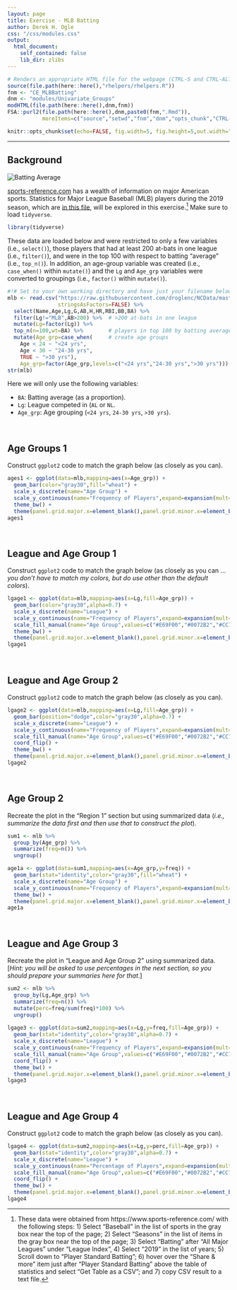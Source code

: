 ```yaml
---
layout: page
title: Exercise - MLB Batting
author: Derek H. Ogle
css: "/css/modules.css"
output:
  html_document:
    self_contained: false
    lib_dir: zlibs
---
```


```r
# Renders an appropriate HTML file for the webpage (CTRL-S and CTRL-ALT-C)
source(file.path(here::here(),"rhelpers/rhelpers.R"))
fnm <- "CE_MLBBatting"
dnm <- "modules/Univariate_Groups"
modHTML(file.path(here::here(),dnm,fnm))
FSA::purl2(file.path(here::here(),dnm,paste0(fnm,".Rmd")),
           moreItems=c("source","setwd","fnm","dnm","opts_chunk","CTRL-S"))
```
```r
knitr::opts_chunk$set(echo=FALSE, fig.width=5, fig.height=5,out.width="60%")
```

----

## Background
<img src="../zimgs/BattingAverage.jpg" alt="Batting Average" class="img-right">

[sports-reference.com](https://www.sports-reference.com/) has a wealth of information on major American sports. Statistics for Major League Baseball (MLB) players during the 2019 season, which are [in this file](https://derekogle.com/NCGraphing/modules/zdata/MLB19_Batting.csv), will be explored in this exercise.[^getdata] Make sure to load `tidyverse`.

```r
library(tidyverse)
```

These data are loaded below and were restricted to only a few variables (i.e., `select()`), those players that had at least 200 at-bats in one league (i.e., `filter()`), and were in the top 100 with respect to batting "average" (i.e., `top_n()`). In addition, an age-group variable was created (i.e., `case_when()` within `mutate()`) and the `Lg` and `Age_grp` variables were converted to groupings (i.e., `factor()` within `mutate()`).

```r
#!# Set to your own working directory and have just your filename below.
mlb <- read.csv("https://raw.githubusercontent.com/droglenc/NCData/master/MLB19_Batting.csv",
                stringsAsFactors=FALSE) %>%
  select(Name,Age,Lg,G,AB,H,HR,RBI,BB,BA) %>%
  filter(Lg!="MLB",AB>200) %>%  # >200 at-bats in one league
  mutate(Lg=factor(Lg)) %>%
  top_n(n=100,wt=BA) %>%        # players in top 100 by batting average
  mutate(Age_grp=case_when(     # create age groups
    Age < 24 ~ "<24 yrs",
    Age < 30 ~ "24-30 yrs",
    TRUE ~ ">30 yrs"),
    Age_grp=factor(Age_grp,levels=c("<24 yrs","24-30 yrs",">30 yrs")))
str(mlb)
```

Here we will only use the following variables:

* `BA`: Batting average (as a proportion).
* `Lg`: League competed in (`AL` or `NL`.
* `Age_grp`: Age grouping (`<24 yrs`, `24-30 yrs`, `>30 yrs`).

&nbsp;

## Age Groups 1
Construct `ggplot2` code to match the graph below (as closely as you can).

```r
ages1 <- ggplot(data=mlb,mapping=aes(x=Age_grp)) +
  geom_bar(color="gray30",fill="wheat") +
  scale_x_discrete(name="Age Group") +
  scale_y_continuous(name="Frequency of Players",expand=expansion(mult=c(0,0.05))) +
  theme_bw() +  
  theme(panel.grid.major.x=element_blank(),panel.grid.minor.x=element_blank())
ages1
```

&nbsp;

## League and Age Group 1
Construct `ggplot2` code to match the graph below (as closely as you can ... *you don't have to match my colors, but do use other than the default colors*).

```r
lgage1 <- ggplot(data=mlb,mapping=aes(x=Lg,fill=Age_grp)) +
  geom_bar(color="gray30",alpha=0.7) +
  scale_x_discrete(name="League") +
  scale_y_continuous(name="Frequency of Players",expand=expansion(mult=c(0,0.05))) +
  scale_fill_manual(name="Age Group",values=c("#E69F00","#0072B2","#CC79A7")) +
  theme_bw() +  
  theme(panel.grid.major.x=element_blank(),panel.grid.minor.x=element_blank())
lgage1
```

&nbsp;

## League and Age Group 2
Construct `ggplot2` code to match the graph below (as closely as you can).

```r
lgage2 <- ggplot(data=mlb,mapping=aes(x=Lg,fill=Age_grp)) +
  geom_bar(position="dodge",color="gray30",alpha=0.7) +
  scale_x_discrete(name="League") +
  scale_y_continuous(name="Frequency of Players",expand=expansion(mult=c(0,0.05))) +
  scale_fill_manual(name="Age Group",values=c("#E69F00","#0072B2","#CC79A7")) +
  coord_flip() +
  theme_bw() +
  theme(panel.grid.major.x=element_blank(),panel.grid.minor.x=element_blank())
lgage2
```

&nbsp;

## Age Group 2
Recreate the plot in the "Region 1" section but using summarized data (*i.e., summarize the data first and then use that to construct the plot*).

```r
sum1 <- mlb %>%
  group_by(Age_grp) %>%
  summarize(freq=n()) %>%
  ungroup()

age1a <- ggplot(data=sum1,mapping=aes(x=Age_grp,y=freq)) +
  geom_bar(stat="identity",color="gray30",fill="wheat") +
  scale_x_discrete(name="Age Group") +
  scale_y_continuous(name="Frequency of Players",expand=expansion(mult=c(0,0.05))) +
  theme_bw() +  
  theme(panel.grid.major.x=element_blank(),panel.grid.minor.x=element_blank())
age1a
```

&nbsp;

## League and Age Group 3
Recreate the plot in "League and Age Group 2" using summarized data. [*Hint: you will be asked to use percentages in the next section, so you should prepare your summaries here for that*.]

```r
sum2 <- mlb %>%
  group_by(Lg,Age_grp) %>%
  summarize(freq=n()) %>%
  mutate(perc=freq/sum(freq)*100) %>%
  ungroup()
  
lgage3 <- ggplot(data=sum2,mapping=aes(x=Lg,y=freq,fill=Age_grp)) +
  geom_bar(stat="identity",color="gray30",alpha=0.7) +
  scale_x_discrete(name="League") +
  scale_y_continuous(name="Frequency of Players",expand=expansion(mult=c(0,0.05))) +
  scale_fill_manual(name="Age Group",values=c("#E69F00","#0072B2","#CC79A7")) +
  coord_flip() +
  theme_bw() +  
  theme(panel.grid.major.x=element_blank(),panel.grid.minor.x=element_blank())
lgage3
```

&nbsp;

## League and Age Group 4
Construct `ggplot2` code to match the graph below (as closely as you can).

```r
lgage4 <- ggplot(data=sum2,mapping=aes(x=Lg,y=perc,fill=Age_grp)) +
  geom_bar(stat="identity",color="gray30",alpha=0.7) +
  scale_x_discrete(name="League") +
  scale_y_continuous(name="Percentage of Players",expand=expansion(mult=c(0,0.05))) +
  scale_fill_manual(name="Age Group",values=c("#E69F00","#0072B2","#CC79A7")) +
  coord_flip() +
  theme_bw() +  
  theme(panel.grid.major.x=element_blank(),panel.grid.minor.x=element_blank())
lgage4
```

[^getdata]: These data were obtained from https://www.sports-reference.com/ with the following steps: 1) Select "Baseball" in the list of sports in the gray box near the top of the page; 2) Select "Seasons" in the list of items in the gray box near the top of the page; 3) Select "Batting" after "All Major Leagues" under "League Index", 4) Select "2019" in the list of years; 5) Scroll down to "Player Standard Batting"; 6) hover over the "Share & more" item just after "Player Standard Batting" above the table of statistics and select "Get Table as a CSV"; and 7) copy CSV result to a text file.
